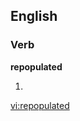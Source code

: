 ==English==

===Verb===
'''repopulated'''

# {{present participle of|[[repopulate]]}}

[[vi:repopulated]]